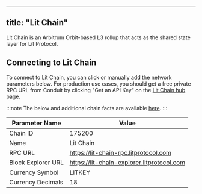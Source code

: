 
---
title: "Lit Chain"
---


Lit Chain is an Arbitrum Orbit-based L3 rollup that acts as the shared state layer for Lit Protocol.  

## Connecting to Lit Chain

To connect to Lit Chain, you can click <AddLitChainButton /> or manually add the network parameters below.  For production use cases, you should get a free private RPC URL from Conduit by clicking "Get an API Key" on the [Lit Chain hub page](https://hub.conduit.xyz/lit-chain-1rw3jdu82h).

:::note
The below and additional chain facts are available [here](https://hub.conduit.xyz/lit-chain-1rw3jdu82h).
:::

| Parameter Name     | Value                                              |
|--------------------|----------------------------------------------------|
| Chain ID           | 175200                                             |
| Name               | Lit Chain                                          |
| RPC URL            | https://lit-chain-rpc.litprotocol.com              |
| Block Explorer URL | https://lit-chain-explorer.litprotocol.com         |
| Currency Symbol    | LITKEY                                             |
| Currency Decimals  | 18                                                 |
